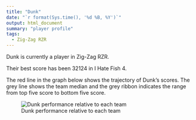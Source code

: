 ```yaml
---
title: "Dunk"
date: "`r format(Sys.time(), '%d %B, %Y')`"
output: html_document
summary: "player profile"
tags:
  - Zig-Zag RZR
---
```


Dunk is currently a player in Zig-Zag RZR.

Their best score has been 32124 in I Hate Fish 4.

The red line in the graph below shows the trajectory of Dunk's scores. The grey line shows the team median and the grey ribbon indicates the range from top five score to bottom five score.

![Dunk performance relative to each team](Dunk.jpg)
